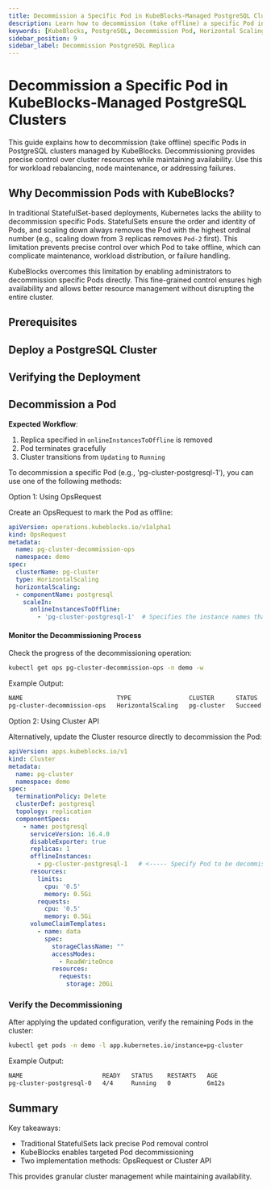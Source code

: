 ```yaml
---
title: Decommission a Specific Pod in KubeBlocks-Managed PostgreSQL Clusters
description: Learn how to decommission (take offline) a specific Pod in a PostgreSQL cluster managed by KubeBlocks.
keywords: [KubeBlocks, PostgreSQL, Decommission Pod, Horizontal Scaling, Kubernetes]
sidebar_position: 9
sidebar_label: Decommission PostgreSQL Replica
---
```





# Decommission a Specific Pod in KubeBlocks-Managed PostgreSQL Clusters

This guide explains how to decommission (take offline) specific Pods in PostgreSQL clusters managed by KubeBlocks. Decommissioning provides precise control over cluster resources while maintaining availability. Use this for workload rebalancing, node maintenance, or addressing failures.

## Why Decommission Pods with KubeBlocks?

In traditional StatefulSet-based deployments, Kubernetes lacks the ability to decommission specific Pods. StatefulSets ensure the order and identity of Pods, and scaling down always removes the Pod with the highest ordinal number (e.g., scaling down from 3 replicas removes `Pod-2` first). This limitation prevents precise control over which Pod to take offline, which can complicate maintenance, workload distribution, or failure handling.

KubeBlocks overcomes this limitation by enabling administrators to decommission specific Pods directly. This fine-grained control ensures high availability and allows better resource management without disrupting the entire cluster.

## Prerequisites


<Prerequisites />

## Deploy a PostgreSQL Cluster


<CreatePGCluster />

## Verifying the Deployment


<VerifyPGCluster />

## Decommission a Pod

**Expected Workflow**:

1. Replica specified in `onlineInstancesToOffline` is removed
2. Pod terminates gracefully
3. Cluster transitions from `Updating` to `Running`

To decommission a specific Pod (e.g., 'pg-cluster-postgresql-1'), you can use one of the following methods:

<Tabs>

  <TabItem value="opsRequest" label="OpsRequest API" default>

  Option 1: Using OpsRequest

  Create an OpsRequest to mark the Pod as offline:

  ```yaml
  apiVersion: operations.kubeblocks.io/v1alpha1
  kind: OpsRequest
  metadata:
    name: pg-cluster-decommission-ops
    namespace: demo
  spec:
    clusterName: pg-cluster
    type: HorizontalScaling
    horizontalScaling:
    - componentName: postgresql
      scaleIn:
        onlineInstancesToOffline:
          - 'pg-cluster-postgresql-1'  # Specifies the instance names that need to be taken offline
  ```

  #### Monitor the Decommissioning Process
  Check the progress of the decommissioning operation:

  ```bash
  kubectl get ops pg-cluster-decommission-ops -n demo -w
  ```
  Example Output:

  ```bash
  NAME                          TYPE                CLUSTER      STATUS    PROGRESS   AGE
  pg-cluster-decommission-ops   HorizontalScaling   pg-cluster   Succeed   1/1        33s
  ```

  </TabItem>

  <TabItem value="ClusterAPI" label="Cluster API">

  Option 2: Using Cluster API

  Alternatively, update the Cluster resource directly to decommission the Pod:

  ```yaml
  apiVersion: apps.kubeblocks.io/v1
  kind: Cluster
  metadata:
    name: pg-cluster
    namespace: demo
  spec:
    terminationPolicy: Delete
    clusterDef: postgresql
    topology: replication
    componentSpecs:
      - name: postgresql
        serviceVersion: 16.4.0
        disableExporter: true
        replicas: 1
        offlineInstances:
          - pg-cluster-postgresql-1   # <----- Specify Pod to be decommissioned
        resources:
          limits:
            cpu: '0.5'
            memory: 0.5Gi
          requests:
            cpu: '0.5'
            memory: 0.5Gi
        volumeClaimTemplates:
          - name: data
            spec:
              storageClassName: ""
              accessModes:
                - ReadWriteOnce
              resources:
                requests:
                  storage: 20Gi
  ```
  </TabItem>

</Tabs>

### Verify the Decommissioning

After applying the updated configuration, verify the remaining Pods in the cluster:
```bash
kubectl get pods -n demo -l app.kubernetes.io/instance=pg-cluster
```

Example Output:
```bash
NAME                      READY   STATUS    RESTARTS   AGE
pg-cluster-postgresql-0   4/4     Running   0          6m12s
```

## Summary
Key takeaways:
- Traditional StatefulSets lack precise Pod removal control
- KubeBlocks enables targeted Pod decommissioning
- Two implementation methods: OpsRequest or Cluster API

This provides granular cluster management while maintaining availability.